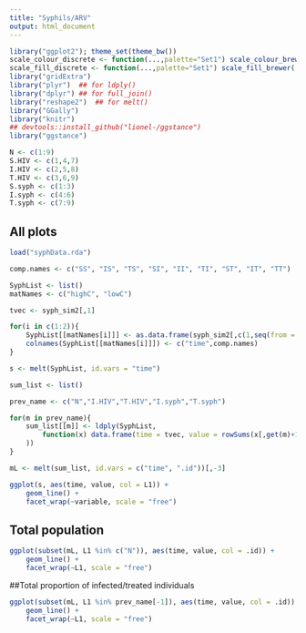 ---
title: "Syphils/ARV"
output: html_document
---

```{r pkgs,warning=FALSE,message=FALSE}
library("ggplot2"); theme_set(theme_bw())
scale_colour_discrete <- function(...,palette="Set1") scale_colour_brewer(...,palette=palette)
scale_fill_discrete <- function(...,palette="Set1") scale_fill_brewer(...,palette=palette)
library("gridExtra")
library("plyr")  ## for ldply()
library("dplyr") ## for full_join()
library("reshape2")  ## for melt()
library("GGally")
library("knitr")
## devtools::install_github("lionel-/ggstance")
library("ggstance")
```


```{r index, echo = FALSE}

N <- c(1:9)
S.HIV <- c(1,4,7)
I.HIV <- c(2,5,8)
T.HIV <- c(3,6,9)
S.syph <- c(1:3)
I.syph <- c(4:6)
T.syph <- c(7:9)

```

## All plots

```{r load,echo=FALSE,message=FALSE}

load("syphData.rda")

comp.names <- c("SS", "IS", "TS", "SI", "II", "TI", "ST", "IT", "TT")

SyphList <- list()
matNames <- c("highC", "lowC")

tvec <- syph_sim2[,1]

for(i in c(1:2)){
	SyphList[[matNames[i]]] <- as.data.frame(syph_sim2[,c(1,seq(from = (i+1), by = 2, length.out = 9))])
	colnames(SyphList[[matNames[i]]]) <- c("time",comp.names)
}

s <- melt(SyphList, id.vars = "time")

sum_list <- list()

prev_name <- c("N","I.HIV","T.HIV","I.syph","T.syph")

for(m in prev_name){
	sum_list[[m]] <- ldply(SyphList,
		function(x) data.frame(time = tvec, value = rowSums(x[,get(m)+1])
	))
}

mL <- melt(sum_list, id.vars = c("time", ".id"))[,-3]


```

```{r allPlot, fig.width = 10}
ggplot(s, aes(time, value, col = L1)) +
	geom_line() +
	facet_wrap(~variable, scale = "free")
```

## Total population

```{r population}

ggplot(subset(mL, L1 %in% c("N")), aes(time, value, col = .id)) +
	geom_line() +
	facet_wrap(~L1, scale = "free")

```

##Total proportion of infected/treated individuals

```{r prevalence,fig.width = 10}

ggplot(subset(mL, L1 %in% prev_name[-1]), aes(time, value, col = .id)) +
	geom_line() +
	facet_wrap(~L1, scale = "free")

```

